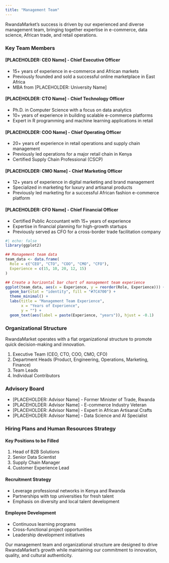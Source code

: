 ```yaml
---
title: "Management Team"
---
```


RwandaMarket's success is driven by our experienced and diverse management team, bringing together expertise in e-commerce, data science, African trade, and retail operations.

### Key Team Members

#### [PLACEHOLDER: CEO Name] - Chief Executive Officer
- 15+ years of experience in e-commerce and African markets
- Previously founded and sold a successful online marketplace in East Africa
- MBA from [PLACEHOLDER: University Name]

#### [PLACEHOLDER: CTO Name] - Chief Technology Officer
- Ph.D. in Computer Science with a focus on data analytics
- 10+ years of experience in building scalable e-commerce platforms
- Expert in R programming and machine learning applications in retail

#### [PLACEHOLDER: COO Name] - Chief Operating Officer
- 20+ years of experience in retail operations and supply chain management
- Previously led operations for a major retail chain in Kenya
- Certified Supply Chain Professional (CSCP)

#### [PLACEHOLDER: CMO Name] - Chief Marketing Officer
- 12+ years of experience in digital marketing and brand management
- Specialized in marketing for luxury and artisanal products
- Previously led marketing for a successful African fashion e-commerce platform

#### [PLACEHOLDER: CFO Name] - Chief Financial Officer
- Certified Public Accountant with 15+ years of experience
- Expertise in financial planning for high-growth startups
- Previously served as CFO for a cross-border trade facilitation company

```r
#| echo: false
library(ggplot2)

## Management team data
team_data <- data.frame(
  Role = c("CEO", "CTO", "COO", "CMO", "CFO"),
  Experience = c(15, 10, 20, 12, 15)
)

## Create a horizontal bar chart of management team experience
ggplot(team_data, aes(x = Experience, y = reorder(Role, Experience))) +
  geom_bar(stat = "identity", fill = "#7C4700") +
  theme_minimal() +
  labs(title = "Management Team Experience",
       x = "Years of Experience",
       y = "") +
  geom_text(aes(label = paste(Experience, "years")), hjust = -0.1)
```

### Organizational Structure

RwandaMarket operates with a flat organizational structure to promote quick decision-making and innovation.

1. Executive Team (CEO, CTO, COO, CMO, CFO)
2. Department Heads (Product, Engineering, Operations, Marketing, Finance)
3. Team Leads
4. Individual Contributors

### Advisory Board

- [PLACEHOLDER: Advisor Name] - Former Minister of Trade, Rwanda
- [PLACEHOLDER: Advisor Name] - E-commerce Industry Veteran
- [PLACEHOLDER: Advisor Name] - Expert in African Artisanal Crafts
- [PLACEHOLDER: Advisor Name] - Data Science and AI Specialist

### Hiring Plans and Human Resources Strategy

#### Key Positions to be Filled
1. Head of B2B Solutions
2. Senior Data Scientist
3. Supply Chain Manager
4. Customer Experience Lead

#### Recruitment Strategy
- Leverage professional networks in Kenya and Rwanda
- Partnerships with top universities for fresh talent
- Emphasis on diversity and local talent development

#### Employee Development
- Continuous learning programs
- Cross-functional project opportunities
- Leadership development initiatives

Our management team and organizational structure are designed to drive RwandaMarket's growth while maintaining our commitment to innovation, quality, and cultural authenticity.
